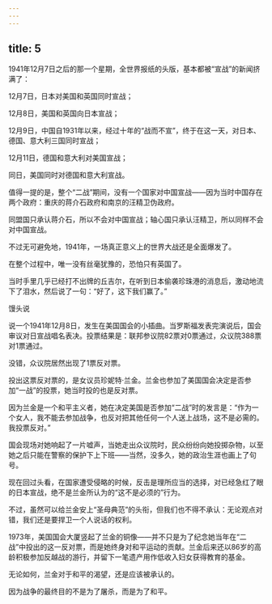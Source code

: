 ```yaml
---
---
---
```

title: 5
---



1941年12月7日之后的那一个星期，全世界报纸的头版，基本都被“宣战”的新闻挤满了：

12月7日，日本对美国和英国同时宣战；

12月8日，美国和英国向日本宣战；

12月9日，中国自1931年以来，经过十年的“战而不宣”，终于在这一天，对日本、德国、意大利三国同时宣战；

12月11日，德国和意大利对美国宣战；

同日，美国同时对德国和意大利宣战。

值得一提的是，整个“二战”期间，没有一个国家对中国宣战——因为当时中国存在两个政府：重庆的蒋介石政府和南京的汪精卫伪政府。

同盟国只承认蒋介石，所以不会对中国宣战；轴心国只承认汪精卫，所以同样不会对中国宣战。

不过无可避免地，1941年，一场真正意义上的世界大战还是全面爆发了。

在整个过程中，唯一没有丝毫犹豫的，恐怕只有英国了。

当时手里几乎已经打不出牌的丘吉尔，在听到日本偷袭珍珠港的消息后，激动地流下了泪水，然后说了一句：“好了，这下我们赢了。”

馒头说

说一个1941年12月8日，发生在美国国会的小插曲。当罗斯福发表完演说后，国会审议对日宣战唱名表决。投票结果是：联邦参议院82票对0票通过，众议院388票对1票通过。

没错，众议院居然出现了1票反对票。

投出这票反对票的，是女议员珍妮特·兰金。兰金也参加了美国国会决定是否参加“一战”的投票，她当时投的也是反对票。

因为兰金是一个和平主义者，她在决定美国是否参加“二战”时的发言是：“作为一个女人，我不能去参加战争，也反对把其他任何一个人送上战场，这不是必需的。我投票反对。”

国会现场对她响起了一片嘘声，当她走出众议院时，民众纷纷向她投掷杂物，以至她之后只能在警察的保护下上下班——当然，没多久，她的政治生涯也画上了句号。

现在回过头看，在国家遭受侵略的时候，反击是理所应当的选择，对已经急红了眼的日本宣战，绝不是兰金所认为的“这不是必须的”行为。

不过，虽然可以给兰金安上“圣母典范”的头衔，但我们也不得不承认：无论观点对错，我们还是要捍卫一个人说话的权利。

1973年，美国国会大厦竖起了兰金的铜像——并不只是为了纪念她当年在“二战”中投出的这一反对票，而是她终身对和平运动的贡献。兰金后来还以86岁的高龄积极参加反越战的游行，并留下一笔遗产用作低收入妇女获得教育的基金。

无论如何，兰金对于和平的渴望，还是应该被承认的。

因为战争的最终目的不是为了屠杀，而是为了和平。